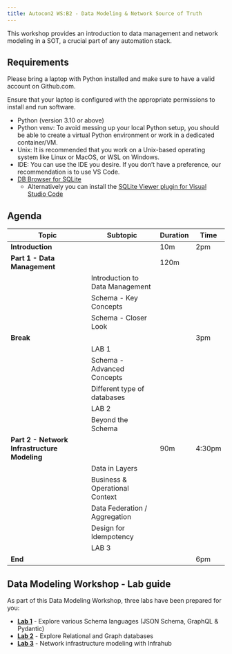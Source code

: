 ```yaml
---
title: Autocon2 WS:B2 - Data Modeling & Network Source of Truth
---
```


This workshop provides an introduction to data management and network modeling in a SOT, a crucial part of any automation stack.

## Requirements

Please bring a laptop with Python installed and make sure to have a valid account on Github.com.

Ensure that your laptop is configured with the appropriate permissions to install and run software.

- Python (version 3.10 or above)
- Python venv: To avoid messing up your local Python setup, you should be able to create a virtual Python environment or work in a dedicated container/VM.
- Unix: It is recommended that you work on a Unix-based operating system like Linux or MacOS, or WSL on Windows.
- IDE: You can use the IDE you desire. If you don’t have a preference, our recommendation is to use VS Code.
- [DB Browser for SQLite](https://sqlitebrowser.org/dl/)
  - Alternatively you can install the [SQLite Viewer plugin for Visual Studio Code](https://marketplace.visualstudio.com/items?itemName=qwtel.sqlite-viewer&ssr=false#overview)

## Agenda

| **Topic** | **Subtopic** | **Duration** | **Time** |
| --- | --- | --- | --- |
| **Introduction** | | 10m | 2pm |
| **Part 1 - Data Management** | | 120m | |
| | Introduction to Data Management | | |
| | Schema - Key Concepts | | |
| | Schema - Closer Look | | |
| **Break** | | | 3pm |
| | LAB 1 | | |
| | Schema - Advanced Concepts | | |
| | Different type of databases | | |
| | LAB 2 | | |
| | Beyond the Schema | | |
| **Part 2 - Network Infrastructure Modeling** | | 90m | 4:30pm |
| | Data in Layers | | |
| | Business & Operational Context | | |
| | Data Federation / Aggregation | | |
| | Design for Idempotency | | |
| | LAB 3 | | |
| **End** | | | 6pm |

## Data Modeling Workshop - Lab guide

As part of this Data Modeling Workshop, three labs have been prepared for you:

- **[Lab 1](./lab1/)** - Explore various Schema languages (JSON Schema, GraphQL & Pydantic)
- **[Lab 2](./lab2/)** - Explore Relational and Graph databases
- **[Lab 3](./lab3/)** - Network infrastructure modeling with Infrahub

